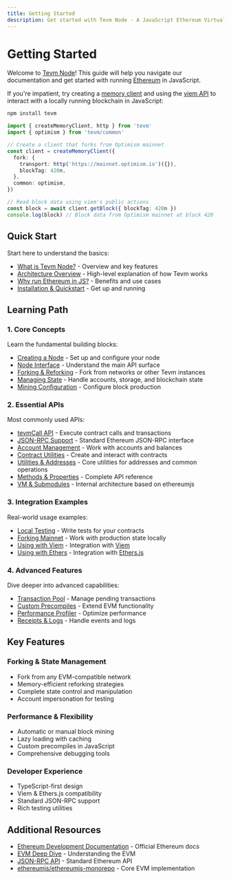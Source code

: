 ```yaml
---
title: Getting Started
description: Get started with Tevm Node - A JavaScript Ethereum Virtual Machine
---
```


# Getting Started

Welcome to [Tevm Node](https://github.com/evmts/tevm-monorepo)! This guide will help you navigate our documentation and get started with running [Ethereum](https://ethereum.org) in JavaScript.

If you're impatient, try creating a [memory client](/api/memory-client) and using the [viem API](https://viem.sh) to interact with a locally running blockchain in JavaScript:

```ts
npm install tevm
```

```ts
import { createMemoryClient, http } from 'tevm'
import { optimism } from 'tevm/common'

// Create a client that forks from Optimism mainnet
const client = createMemoryClient({
  fork: {
    transport: http('https://mainnet.optimism.io')({}),
    blockTag: 420n,
  },
  common: optimism,
})

// Read block data using viem's public actions
const block = await client.getBlock({ blockTag: 420n })
console.log(block) // Block data from Optimism mainnet at block 420
```

## Quick Start
Start here to understand the basics:
- [What is Tevm Node?](./introduction/what-is-tevm-node) - Overview and key features
- [Architecture Overview](./introduction/architecture-overview) - High-level explanation of how Tevm works
- [Why run Ethereum in JS?](./introduction/why-run-ethereum-in-js) - Benefits and use cases
- [Installation & Quickstart](./introduction/installation) - Get up and running

## Learning Path

### 1. Core Concepts
Learn the fundamental building blocks:
- [Creating a Node](./core/create-tevm-node) - Set up and configure your node
- [Node Interface](./core/tevm-node-interface) - Understand the main API surface
- [Forking & Reforking](./core/forking) - Fork from networks or other Tevm instances
- [Managing State](./core/managing-state) - Handle accounts, storage, and blockchain state
- [Mining Configuration](./core/mining-config) - Configure block production

### 2. Essential APIs
Most commonly used APIs:
- [tevmCall API](./api/tevm-call) - Execute contract calls and transactions
- [JSON-RPC Support](./api/json-rpc) - Standard Ethereum JSON-RPC interface
- [Account Management](./api/account-management) - Work with accounts and balances
- [Contract Utilities](./api/contracts) - Create and interact with contracts
- [Utilities & Addresses](./api/utils) - Core utilities for addresses and common operations
- [Methods & Properties](./api/methods) - Complete API reference
- [VM & Submodules](./api/vm-and-submodules) - Internal architecture based on ethereumjs

### 3. Integration Examples
Real-world usage examples:
- [Local Testing](./examples/local-testing) - Write tests for your contracts
- [Forking Mainnet](./examples/forking-mainnet) - Work with production state locally
- [Using with Viem](./examples/viem) - Integration with [Viem](https://viem.sh)
- [Using with Ethers](./examples/ethers) - Integration with [Ethers.js](https://docs.ethers.org)

### 4. Advanced Features
Dive deeper into advanced capabilities:
- [Transaction Pool](./advanced/txpool) - Manage pending transactions
- [Custom Precompiles](./advanced/custom-precompiles) - Extend EVM functionality
- [Performance Profiler](./advanced/performance-profiler) - Optimize performance
- [Receipts & Logs](./advanced/receipts-and-logs) - Handle events and logs

## Key Features

### Forking & State Management
- Fork from any EVM-compatible network
- Memory-efficient reforking strategies
- Complete state control and manipulation
- Account impersonation for testing

### Performance & Flexibility
- Automatic or manual block mining
- Lazy loading with caching
- Custom precompiles in JavaScript
- Comprehensive debugging tools

### Developer Experience
- TypeScript-first design
- Viem & Ethers.js compatibility
- Standard JSON-RPC support
- Rich testing utilities

## Additional Resources
- [Ethereum Development Documentation](https://ethereum.org/en/developers/docs/) - Official Ethereum docs
- [EVM Deep Dive](https://ethereum.org/en/developers/docs/evm/) - Understanding the EVM
- [JSON-RPC API](https://ethereum.org/en/developers/docs/apis/json-rpc/) - Standard Ethereum API
- [ethereumjs/ethereumjs-monorepo](https://github.com/ethereumjs/ethereumjs-monorepo) - Core EVM implementation 